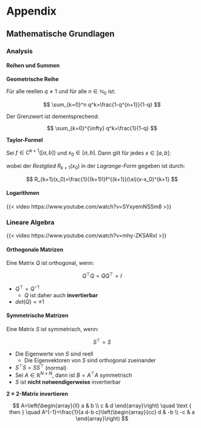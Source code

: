 # Appendix {.unnumbered}

## Mathematische Grundlagen

### Analysis

#### Reihen und Summen

**Geometrische Reihe**

Für alle reellen $q \neq 1$ und für alle $n \in \mathbb{N}_0$ ist:

$$
\sum_{k=0}^n q^k=\frac{1-q^{n+1}}{1-q}
$$

Der Grenzwert ist dementsprechend:

$$
\sum_{k=0}^{\infty} q^k=\frac{1}{1-q}
$$

**Taylor-Formel**

Sei $f \in C^{k+1}([a, b])$ und $x_0 \in [a, b]$. Dann gilt für jedes $x \in [a, b]$:

\begin{align*}
f(x) &=f(x_0) + f'(x_0)(x-x_0) + \frac{f''(x_0)}{2!}(x-x_0)^2 + \ldots + \frac{f^{(k)}(x_0)}{k!}(x-x_0)^k + R_{k+1}(x_0) \\
&= \sum_{j=0}^k \frac{f^{(j)}(x_0)}{j!}(x-x_0)^j + R_{k+1}(x_0)
\end{align*}

wobei der *Restglied* $R_{k+1}(x_0)$ in der *Lagrange-Form* gegeben ist durch:

$$
R_{k+1}(x_0)=\frac{1}{(k+1)!}f^{(k+1)}(\xi)(x-x_0)^{k+1}
$$

#### Logarithmen

{{< video https://www.youtube.com/watch?v=SYxyemNSSm8 >}}

### Lineare Algebra

{{< video https://www.youtube.com/watch?v=mhy-ZKSARxI >}}


#### Orthogonale Matrizen

Eine Matrix $Q$ ist orthogonal, wenn:   

$$
Q^\top Q = Q Q^\top = I
$$


- $Q^\top = Q^{-1}$
    - $Q$ ist daher auch **invertierbar**
- $det(Q) = \pm 1$

#### Symmetrische Matrizen

Eine Matrix $S$ ist symmetrisch, wenn:

$$
S^\top = S
$$

- Die Eigenwerte von $S$ sind reell
    - Die Eigenvektoren von $S$ sind orthogonal zueinander
- $S^\top S = S S^\top$ (normal)
- Sei $A \in \mathbb{R}^{N \times N}$, dann ist $B=A^\top A$ symmetrisch
- $S$ ist **nicht notwendigerweise** invertierbar


**$2\times2$-Matrix invertieren**

$$
A=\left(\begin{array}{ll}
a & b \\
c & d
\end{array}\right) \quad \text { then } \quad A^{-1}=\frac{1}{a d-b c}\left(\begin{array}{cc}
d & -b \\
-c & a
\end{array}\right)
$$